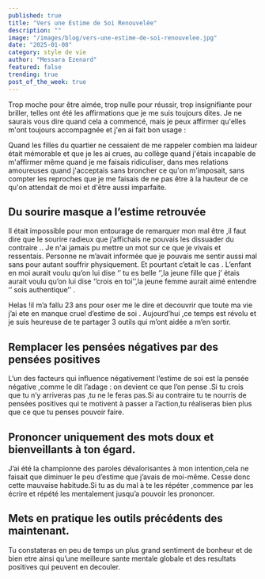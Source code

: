 ```yaml
---
published: true
title: "Vers une Estime de Soi Renouvelée"
description: ""
image: "/images/blog/vers-une-estime-de-soi-renouvelee.jpg"
date: "2025-01-08"
category: style de vie
author: "Messara Ezenard"
featured: false
trending: true
post_of_the_week: true
---
```


Trop moche pour être aimée, trop nulle pour réussir, trop insignifiante
pour briller, telles ont été les affirmations que je me suis toujours dites. Je
ne saurais vous dire quand cela a commencé, mais je peux affirmer
qu&#39;elles m&#39;ont toujours accompagnée et j&#39;en ai fait bon usage :

Quand les filles du quartier ne cessaient de me rappeler combien ma
laideur était mémorable et que je les ai crues, au collège quand j&#39;étais
incapable de m&#39;affirmer même quand je me faisais ridiculiser, dans mes
relations amoureuses quand j&#39;acceptais sans broncher ce qu&#39;on
m&#39;imposait, sans compter les reproches que je me faisais de ne pas être à
la hauteur de ce qu&#39;on attendait de moi et d&#39;être aussi imparfaite.

## Du sourire masque a l’estime retrouvée
Il était impossible pour mon entourage de remarquer mon mal être ,il faut
dire que le sourire radieux que j’affichais ne pouvais les dissuader du
contraire .. Je n&#39;ai jamais pu mettre un mot sur ce que je vivais et
ressentais. Personne ne m’avait informée que je pouvais me sentir
aussi mal sans pour autant souffrir physiquement. Et pourtant c’etait le
cas . L’enfant en moi aurait voulu qu’on lui dise ‘’ tu es belle ‘’,la jeune
fille que j’ étais aurait voulu qu’on lui dise ‘’crois en toi’’,la jeune femme
aurait aimé entendre ‘’ sois authentique’’ .

Helas !il m’a fallu 23 ans pour oser me le dire et decouvrir que toute ma
vie j’ai ete en manque cruel d’estime de soi . Aujourd’hui ,ce temps est
révolu et je suis heureuse de te partager 3 outils qui m’ont aidée a m’en
sortir.

## Remplacer les pensées négatives par des pensées positives
L’un des facteurs qui influence négativement l’estime de soi est la
pensée négative ,comme le dit l’adage : on devient ce que l’on pense
.Si tu crois que tu n’y arriveras pas ,tu ne le feras pas.Si au contraire tu
te nourris de pensées positives qui te motivent à passer a l’action,tu
réaliseras bien plus que ce que tu penses pouvoir faire.

## Prononcer uniquement des mots doux et bienveillants à ton égard.
J’ai été la championne des paroles dévalorisantes à mon intention,cela
ne faisait que diminuer le peu d’estime que j’avais de moi-même. Cesse
donc cette mauvaise habitude.Si tu as du mal à te les répéter
,commence par les écrire et répété les mentalement jusqu’a pouvoir les
prononcer.

## Mets en pratique les outils précédents des maintenant.
Tu constateras en peu de temps un plus grand sentiment de bonheur et
de bien etre ainsi qu’une meilleure sante mentale globale et des
resultats positives qui peuvent en decouler.